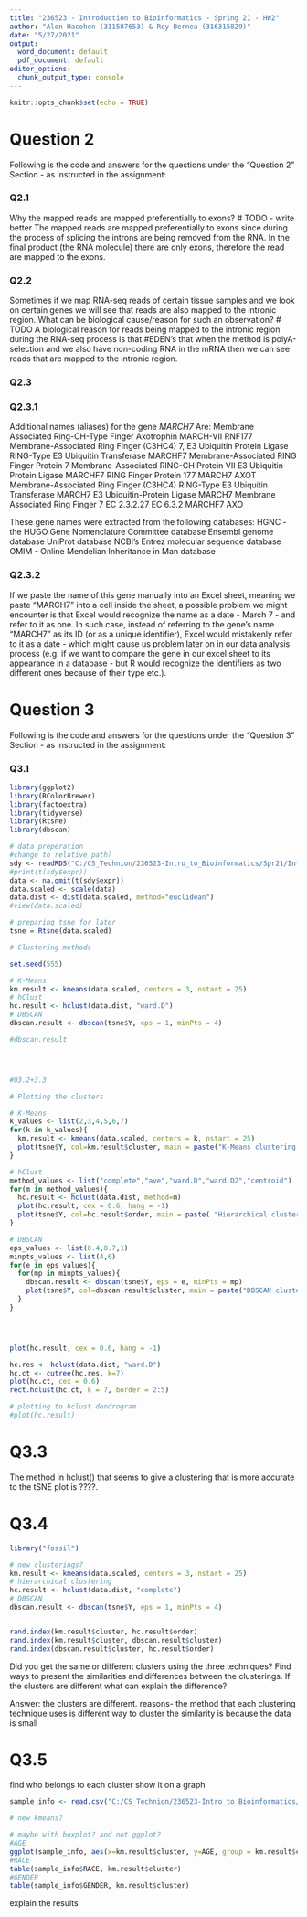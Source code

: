 ```yaml
---
title: "236523 - Introduction to Bioinformatics - Spring 21 - HW2"
author: "Alon Hacohen (311587653) & Roy Bernea (316315829)"
date: "5/27/2021"
output:
  word_document: default
  pdf_document: default
editor_options:
  chunk_output_type: console
---
```



```r
knitr::opts_chunk$set(echo = TRUE)
```


# Question 2

Following is the code and answers for the questions under the "Question 2" Section - as instructed in the assignment:

### Q2.1
Why the mapped reads are mapped preferentially to exons?
# TODO - write better
The mapped reads are mapped preferentially to exons since during the process of splicing the introns are being removed from the RNA.
In the final product (the RNA molecule) there are only exons, therefore the read are mapped to the exons.

### Q2.2
Sometimes if we map RNA-seq reads of certain tissue samples and we look on certain genes we will see that reads are also mapped to the intronic region. What can be biological cause/reason for such an observation? 
# TODO
A biological reason for reads being mapped to the intronic region during the RNA-seq process is that
#EDEN's
that when the method is polyA-selection and we also have non-coding RNA in the mRNA then we can see reads that are mapped to the intronic region.


### Q2.3
### Q2.3.1
Additional names (aliases) for the gene *MARCH7* Are:
Membrane Associated Ring-CH-Type Finger
Axotrophin
MARCH-VII
RNF177
Membrane-Associated Ring Finger (C3HC4) 7, E3 Ubiquitin Protein Ligase
RING-Type E3 Ubiquitin Transferase MARCHF7
Membrane-Associated RING Finger Protein 7
Membrane-Associated RING-CH Protein VII
E3 Ubiquitin-Protein Ligase MARCHF7
RING Finger Protein 177
MARCH7
AXOT
Membrane-Associated Ring Finger (C3HC4)
RING-Type E3 Ubiquitin Transferase MARCH7
E3 Ubiquitin-Protein Ligase MARCH7
Membrane Associated Ring Finger 7
EC 2.3.2.27
EC 6.3.2 
MARCHF7
AXO

These gene names were extracted from the following databases:
HGNC - the HUGO Gene Nomenclature Committee database
Ensembl genome database
UniProt database
NCBI's Entrez molecular sequence database
OMIM - Online Mendelian Inheritance in Man database

### Q2.3.2
If we paste the name of this gene manually into an Excel sheet, meaning we paste "MARCH7" into a cell inside the sheet, a possible problem we might encounter is that Excel would recognize the name as a date - March 7 - and refer to it as one.
In such case, instead of referring to the gene's name "MARCH7" as its ID (or as a unique identifier), Excel would mistakenly refer to it as a date - which might cause us problem later on in our data analysis process (e.g. if we want to compare the gene in our excel sheet to its appearance in a database - but R would recognize the identifiers as two different ones because of their type etc.). 




# Question 3

Following is the code and answers for the questions under the "Question 3" Section - as instructed in the assignment:

### Q3.1
```r

library(ggplot2)
library(RColorBrewer)
library(factoextra)
library(tidyverse)
library(Rtsne)
library(dbscan)

# data preperation
#change to relative path?
sdy <- readRDS("C:/CS_Technion/236523-Intro_to_Bioinformatics/Spr21/Intro_to_BioInf-Spr21-HW2/sdy420.rds")
#print(t(sdy$expr))
data <- na.omit(t(sdy$expr))
data.scaled <- scale(data)
data.dist <- dist(data.scaled, method="euclidean")
#view(data.scaled)

# preparing tsne for later
tsne = Rtsne(data.scaled)

# Clustering methods

set.seed(555)

# K-Means
km.result <- kmeans(data.scaled, centers = 3, nstart = 25)
# hClust
hc.result <- hclust(data.dist, "ward.D")
# DBSCAN
dbscan.result <- dbscan(tsne$Y, eps = 1, minPts = 4)

#dbscan.result




#Q3.2+3.3

# Plotting the clusters

# K-Means
k_values <- list(2,3,4,5,6,7)
for(k in k_values){
  km.result <- kmeans(data.scaled, centers = k, nstart = 25)
  plot(tsne$Y, col=km.result$cluster, main = paste("K-Means clustering: K=",k))
}

# hClust
method_values <- list("complete","ave","ward.D","ward.D2","centroid")
for(m in method_values){
  hc.result <- hclust(data.dist, method=m)
  plot(hc.result, cex = 0.6, hang = -1)
  plot(tsne$Y, col=hc.result$order, main = paste( "Hierarchical clustering: method=",m))
}

# DBSCAN
eps_values <- list(0.4,0.7,1)
minpts_values <- list(4,6)
for(e in eps_values){
  for(mp in minpts_values){
    dbscan.result <- dbscan(tsne$Y, eps = e, minPts = mp)
    plot(tsne$Y, col=dbscan.result$cluster, main = paste("DBSCAN clustering: eps=",e," ,minPts=",mp))
  }
}




plot(hc.result, cex = 0.6, hang = -1)

hc.res <- hclust(data.dist, "ward.D")
hc.ct <- cutree(hc.res, k=7)
plot(hc.ct, cex = 0.6)
rect.hclust(hc.ct, k = 7, border = 2:5)

# plotting to hclust dendrogram
#plot(hc.result)


```


# Q3.3
The method in hclust() that seems to give a clustering that is more accurate to the tSNE plot is ????.

# Q3.4

```r

library("fossil")

# new clusterings?
km.result <- kmeans(data.scaled, centers = 3, nstart = 25)
# hierarchical clustering
hc.result <- hclust(data.dist, "complete")
# DBSCAN
dbscan.result <- dbscan(tsne$Y, eps = 1, minPts = 4)


rand.index(km.result$cluster, hc.result$order)
rand.index(km.result$cluster, dbscan.result$cluster)
rand.index(dbscan.result$cluster, hc.result$order)

```

Did you get the same or different clusters using the three techniques? Find ways to present the similarities and differences between the clusterings. If the clusters are different what can explain the difference?

Answer: the clusters are different.
reasons-
the method that each clustering technique uses is different way to cluster
the similarity is because the data is small


# Q3.5
find who belongs to each cluster
show it on a graph

```r

sample_info <- read.csv("C:/CS_Technion/236523-Intro_to_Bioinformatics/Spr21/Intro_to_BioInf-Spr21-HW2/sample_info.csv")

# new kmeans?

# maybe with boxplot? and not ggplot?
#AGE
ggplot(sample_info, aes(x=km.result$cluster, y=AGE, group = km.result$cluster)) + geom_boxplot()
#RACE
table(sample_info$RACE, km.result$cluster)
#GENDER
table(sample_info$GENDER, km.result$cluster)

```

explain the results



